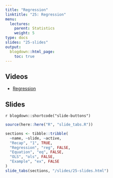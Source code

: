 ```yaml
---
title: "Regression"
linktitle: "25: Regression"
menu:
  lectures:
    parent: Statistics
    weight: 5
type: docs
slides: "25-slides"
output:
  blogdown::html_page:
    toc: true
---
```


## Videos

- [Regression](https://youtu.be/GcRGotgogsw)

## Slides

`r blogdown::shortcode("slide-buttons")`

```r

source(here::here("R", "slide_tabs.R"))

sections <- tibble::tribble(
  ~name, ~slide, ~active,
  "Recap", "1", TRUE,
  "Regression", "reg", FALSE,
  "Equation", "eq", FALSE,
  "OLS", "ols", FALSE,
  "Example", "ex", FALSE
)
slide_tabs(sections, "/slides/25-slides.html")
```